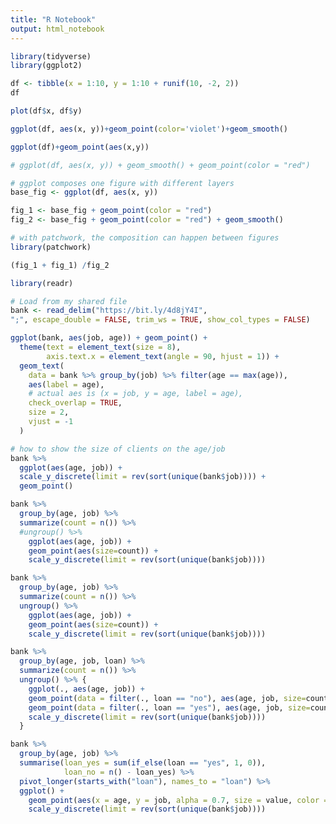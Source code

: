 ```yaml
---
title: "R Notebook"
output: html_notebook
---
```


```r
library(tidyverse)
library(ggplot2)

df <- tibble(x = 1:10, y = 1:10 + runif(10, -2, 2))
df

plot(df$x, df$y)
```

```r
ggplot(df, aes(x, y))+geom_point(color='violet')+geom_smooth()
```

```r
ggplot(df)+geom_point(aes(x,y))
```

```r
# ggplot(df, aes(x, y)) + geom_smooth() + geom_point(color = "red")

# ggplot composes one figure with different layers
base_fig <- ggplot(df, aes(x, y))

fig_1 <- base_fig + geom_point(color = "red")
fig_2 <- base_fig + geom_point(color = "red") + geom_smooth()

# with patchwork, the composition can happen between figures
library(patchwork)

(fig_1 + fig_1) /fig_2
```

```r
library(readr)

# Load from my shared file
bank <- read_delim("https://bit.ly/4d8jY4I",
";", escape_double = FALSE, trim_ws = TRUE, show_col_types = FALSE)
```

```r
ggplot(bank, aes(job, age)) + geom_point() +
  theme(text = element_text(size = 8),
        axis.text.x = element_text(angle = 90, hjust = 1)) +
  geom_text(
    data = bank %>% group_by(job) %>% filter(age == max(age)),
    aes(label = age),
    # actual aes is (x = job, y = age, label = age),
    check_overlap = TRUE,
    size = 2,
    vjust = -1
  )
```

```r
# how to show the size of clients on the age/job
bank %>%
  ggplot(aes(age, job)) +
  scale_y_discrete(limit = rev(sort(unique(bank$job)))) +
  geom_point()

bank %>%
  group_by(age, job) %>%
  summarize(count = n()) %>%
  #ungroup() %>%
    ggplot(aes(age, job)) +
    geom_point(aes(size=count)) +
    scale_y_discrete(limit = rev(sort(unique(bank$job))))

bank %>%
  group_by(age, job) %>%
  summarize(count = n()) %>%
  ungroup() %>%
    ggplot(aes(age, job)) +
    geom_point(aes(size=count)) +
    scale_y_discrete(limit = rev(sort(unique(bank$job))))
```

```r
bank %>%
  group_by(age, job, loan) %>%
  summarize(count = n()) %>%
  ungroup() %>% {
    ggplot(., aes(age, job)) +
    geom_point(data = filter(., loan == "no"), aes(age, job, size=count, color = loan), alpha = 0.7) +
    geom_point(data = filter(., loan == "yes"), aes(age, job, size=count, color = loan), alpha = 0.7) +
    scale_y_discrete(limit = rev(sort(unique(bank$job))))
  }
```

```r
bank %>%
  group_by(age, job) %>%
  summarise(loan_yes = sum(if_else(loan == "yes", 1, 0)),
            loan_no = n() - loan_yes) %>%
  pivot_longer(starts_with("loan"), names_to = "loan") %>%
  ggplot() +
    geom_point(aes(x = age, y = job, alpha = 0.7, size = value, color = loan)) +
    scale_y_discrete(limit = rev(sort(unique(bank$job))))
```
